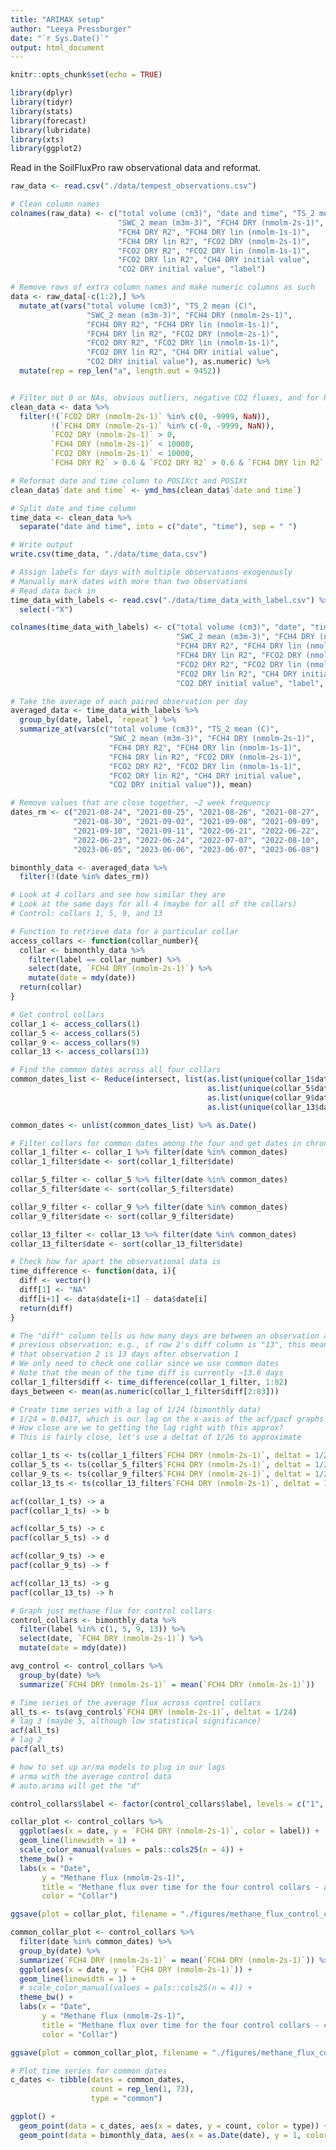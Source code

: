 ```yaml
---
title: "ARIMAX setup"
author: "Leeya Pressburger"
date: "`r Sys.Date()`"
output: html_document
---
```


```r
knitr::opts_chunk$set(echo = TRUE)

library(dplyr)
library(tidyr)
library(stats)
library(forecast)
library(lubridate)
library(xts)
library(ggplot2)
```

Read in the SoilFluxPro raw observational data and reformat.

```r
raw_data <- read.csv("./data/tempest_observations.csv")

# Clean column names
colnames(raw_data) <- c("total volume (cm3)", "date and time", "TS_2 mean (C)", 
                        "SWC_2 mean (m3m-3)", "FCH4 DRY (nmolm-2s-1)",
                        "FCH4 DRY R2", "FCH4 DRY lin (nmolm-1s-1)",
                        "FCH4 DRY lin R2", "FCO2 DRY (nmolm-2s-1)",
                        "FCO2 DRY R2", "FCO2 DRY lin (nmolm-1s-1)",
                        "FCO2 DRY lin R2", "CH4 DRY initial value",
                        "CO2 DRY initial value", "label")

# Remove rows of extra column names and make numeric columns as such
data <- raw_data[-c(1:2),] %>%
  mutate_at(vars("total volume (cm3)", "TS_2 mean (C)", 
                 "SWC_2 mean (m3m-3)", "FCH4 DRY (nmolm-2s-1)",
                 "FCH4 DRY R2", "FCH4 DRY lin (nmolm-1s-1)",
                 "FCH4 DRY lin R2", "FCO2 DRY (nmolm-2s-1)",
                 "FCO2 DRY R2", "FCO2 DRY lin (nmolm-1s-1)",
                 "FCO2 DRY lin R2", "CH4 DRY initial value",
                 "CO2 DRY initial value"), as.numeric) %>%
  mutate(rep = rep_len("a", length.out = 9452))


# Filter out 0 or NAs, obvious outliers, negative CO2 fluxes, and for R2 values < 0.6
clean_data <- data %>%
  filter(!(`FCO2 DRY (nmolm-2s-1)` %in% c(0, -9999, NaN)),
         !(`FCH4 DRY (nmolm-2s-1)` %in% c(-0, -9999, NaN)),
         `FCO2 DRY (nmolm-2s-1)` > 0,
         `FCH4 DRY (nmolm-2s-1)` < 10000,
         `FCO2 DRY (nmolm-2s-1)` < 10000,
         `FCH4 DRY R2` > 0.6 & `FCO2 DRY R2` > 0.6 & `FCH4 DRY lin R2` > 0.6 & `FCO2 DRY lin R2` > 0.6)

# Reformat date and time column to POSIXct and POSIXt
clean_data$`date and time` <- ymd_hms(clean_data$`date and time`)

# Split date and time column
time_data <- clean_data %>%
  separate("date and time", into = c("date", "time"), sep = " ")

# Write output
write.csv(time_data, "./data/time_data.csv")

# Assign labels for days with multiple observations exogenously
# Manually mark dates with more than two observations
# Read data back in
time_data_with_labels <- read.csv("./data/time_data_with_label.csv") %>%
  select(-"X")

colnames(time_data_with_labels) <- c("total volume (cm3)", "date", "time", "TS_2 mean (C)", 
                                     "SWC_2 mean (m3m-3)", "FCH4 DRY (nmolm-2s-1)",
                                     "FCH4 DRY R2", "FCH4 DRY lin (nmolm-1s-1)",
                                     "FCH4 DRY lin R2", "FCO2 DRY (nmolm-2s-1)",
                                     "FCO2 DRY R2", "FCO2 DRY lin (nmolm-1s-1)",
                                     "FCO2 DRY lin R2", "CH4 DRY initial value",
                                     "CO2 DRY initial value", "label", "repeat")

# Take the average of each paired observation per day 
averaged_data <- time_data_with_labels %>%
  group_by(date, label, `repeat`) %>%
  summarize_at(vars(c("total volume (cm3)", "TS_2 mean (C)", 
                      "SWC_2 mean (m3m-3)", "FCH4 DRY (nmolm-2s-1)",
                      "FCH4 DRY R2", "FCH4 DRY lin (nmolm-1s-1)",
                      "FCH4 DRY lin R2", "FCO2 DRY (nmolm-2s-1)",
                      "FCO2 DRY R2", "FCO2 DRY lin (nmolm-1s-1)",
                      "FCO2 DRY lin R2", "CH4 DRY initial value",
                      "CO2 DRY initial value")), mean)

# Remove values that are close together, ~2 week frequency
dates_rm <- c("2021-08-24", "2021-08-25", "2021-08-26", "2021-08-27", 
              "2021-08-30", "2021-09-02", "2021-09-08", "2021-09-09", 
              "2021-09-10", "2021-09-11", "2022-06-21", "2022-06-22", 
              "2022-06-23", "2022-06-24", "2022-07-07", "2022-08-10", 
              "2023-06-05", "2023-06-06", "2023-06-07", "2023-06-08")

bimonthly_data <- averaged_data %>%
  filter(!(date %in% dates_rm))

```

```r
# Look at 4 collars and see how similar they are
# Look at the same days for all 4 (maybe for all of the collars)
# Control: collars 1, 5, 9, and 13

# Function to retrieve data for a particular collar
access_collars <- function(collar_number){
  collar <- bimonthly_data %>%
    filter(label == collar_number) %>%
    select(date, `FCH4 DRY (nmolm-2s-1)`) %>%
    mutate(date = mdy(date))
  return(collar)
}

# Get control collars
collar_1 <- access_collars(1)
collar_5 <- access_collars(5)
collar_9 <- access_collars(9)
collar_13 <- access_collars(13)

# Find the common dates across all four collars
common_dates_list <- Reduce(intersect, list(as.list(unique(collar_1$date)), 
                                            as.list(unique(collar_5$date)), 
                                            as.list(unique(collar_9$date)), 
                                            as.list(unique(collar_13$date))))

common_dates <- unlist(common_dates_list) %>% as.Date()

# Filter collars for common dates among the four and get dates in chronological order
collar_1_filter <- collar_1 %>% filter(date %in% common_dates)
collar_1_filter$date <- sort(collar_1_filter$date)

collar_5_filter <- collar_5 %>% filter(date %in% common_dates)
collar_5_filter$date <- sort(collar_5_filter$date)

collar_9_filter <- collar_9 %>% filter(date %in% common_dates)
collar_9_filter$date <- sort(collar_9_filter$date)

collar_13_filter <- collar_13 %>% filter(date %in% common_dates)
collar_13_filter$date <- sort(collar_13_filter$date)

# Check how far apart the observational data is
time_difference <- function(data, i){
  diff <- vector()
  diff[1] <- "NA"
  diff[i+1] <- data$date[i+1] - data$date[i]
  return(diff)
}

# The "diff" column tells us how many days are between an observation and the
# previous observation; e.g., if row 2's diff column is "13", this means
# that observation 2 is 13 days after observation 1
# We only need to check one collar since we use common dates
# Note that the mean of the time diff is currently ~13.6 days
collar_1_filter$diff <- time_difference(collar_1_filter, 1:82)
days_between <- mean(as.numeric(collar_1_filter$diff[2:83]))

# Create time series with a lag of 1/24 (bimonthly data)
# 1/24 = 0.0417, which is our lag on the x axis of the acf/pacf graphs
# How close are we to getting the lag right with this approx?
# This is fairly close, let's use a deltat of 1/26 to approximate

collar_1_ts <- ts(collar_1_filter$`FCH4 DRY (nmolm-2s-1)`, deltat = 1/26)
collar_5_ts <- ts(collar_5_filter$`FCH4 DRY (nmolm-2s-1)`, deltat = 1/26)
collar_9_ts <- ts(collar_9_filter$`FCH4 DRY (nmolm-2s-1)`, deltat = 1/26)
collar_13_ts <- ts(collar_13_filter$`FCH4 DRY (nmolm-2s-1)`, deltat = 1/26)

acf(collar_1_ts) -> a
pacf(collar_1_ts) -> b

acf(collar_5_ts) -> c
pacf(collar_5_ts) -> d

acf(collar_9_ts) -> e
pacf(collar_9_ts) -> f

acf(collar_13_ts) -> g
pacf(collar_13_ts) -> h

# Graph just methane flux for control collars
control_collars <- bimonthly_data %>%
  filter(label %in% c(1, 5, 9, 13)) %>%
  select(date, `FCH4 DRY (nmolm-2s-1)`) %>%
  mutate(date = mdy(date))

avg_control <- control_collars %>%
  group_by(date) %>%
  summarize(`FCH4 DRY (nmolm-2s-1)` = mean(`FCH4 DRY (nmolm-2s-1)`))

# Time series of the average flux across control collars
all_ts <- ts(avg_control$`FCH4 DRY (nmolm-2s-1)`, deltat = 1/24)
# lag 3 (maybe 5, although low statistical significance)
acf(all_ts)
# lag 2
pacf(all_ts)

# how to set up ar/ma models to plug in our lags
# arma with the average control data
# auto.arima will get the "d" 

control_collars$label <- factor(control_collars$label, levels = c("1", "5", "9", "13"))

collar_plot <- control_collars %>%
  ggplot(aes(x = date, y = `FCH4 DRY (nmolm-2s-1)`, color = label)) +
  geom_line(linewidth = 1) +
  scale_color_manual(values = pals::cols25(n = 4)) +
  theme_bw() + 
  labs(x = "Date",
       y = "Methane flux (nmolm-2s-1)",
       title = "Methane flux over time for the four control collars - all_dates",
       color = "Collar")

ggsave(plot = collar_plot, filename = "./figures/methane_flux_control_collars.jpg", width = 9, height = 6, units = "in")

common_collar_plot <- control_collars %>%
  filter(date %in% common_dates) %>%
  group_by(date) %>%
  summarize(`FCH4 DRY (nmolm-2s-1)` = mean(`FCH4 DRY (nmolm-2s-1)`)) %>%
  ggplot(aes(x = date, y = `FCH4 DRY (nmolm-2s-1)`)) +
  geom_line(linewidth = 1) +
  # scale_color_manual(values = pals::cols25(n = 4)) +
  theme_bw() + 
  labs(x = "Date",
       y = "Methane flux (nmolm-2s-1)",
       title = "Methane flux over time for the four control collars - common dates",
       color = "Collar")

ggsave(plot = common_collar_plot, filename = "./figures/methane_flux_control_collars_common.jpg", width = 9, height = 6, units = "in")

# Plot time series for common dates
c_dates <- tibble(dates = common_dates,
                  count = rep_len(1, 73),
                  type = "common")

ggplot() + 
  geom_point(data = c_dates, aes(x = dates, y = count, color = type)) +
  geom_point(data = bimonthly_data, aes(x = as.Date(date), y = 1, color = "red"))

```
